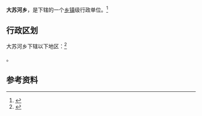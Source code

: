 {{中国乡级行政区|21/04/23/207/000}}

'''大苏河乡'''，是{{PRC admin/fullname|21/04/23/207/000|3}}下辖的一个[[乡镇|乡镇]]级行政单位。<ref>{{PRC admin/ref sgc|{{PRC admin/parent|21/04/23/207/000}}}}</ref>

== 行政区划 ==

大苏河乡下辖以下地区：<ref>{{PRC admin/ref sgc|21/04/23/207/000}}</ref>

{{PRC admin/children|21/04/23/207/000}}。

== 参考资料 ==

{{reflist}}

{{行政区划小作品}}
{{PRC admin/navcat|21/04/23/207/000}}